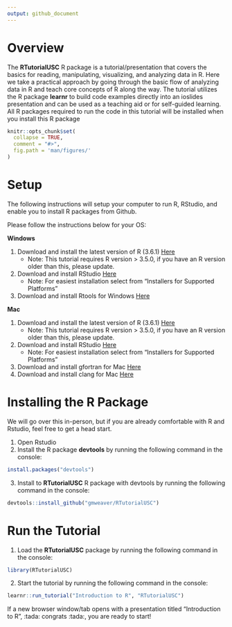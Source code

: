 ```yaml
---
output: github_document
---
```


# Overview

The **RTutorialUSC** R package is a tutorial/presentation that covers the basics for reading, manipulating, visualizing, and analyzing data in R. Here we take a practical approach by going through the basic flow of analyzing data in R and teach core concepts of R along the way. The tutorial utilizes the R package **learnr** to build code examples directly into an ioslides presentation and can be used as a teaching aid or for self-guided learning. All R packages required to run the code in this tutorial will be installed when you install this R package

<!-- README.md is generated from README.Rmd. Please edit that file -->

```r
knitr::opts_chunk$set(
  collapse = TRUE,
  comment = "#>",
  fig.path = 'man/figures/'
)
```

# Setup

The following instructions will setup your computer to run R, RStudio, and enable you to install R packages from Github.

Please follow the instructions below for your OS:

**Windows**

1. Download and install the latest version of R (3.6.1) [Here](https://cran.r-project.org/bin/windows/base/R-3.6.1-win.exe)
    - Note: This tutorial requires R version > 3.5.0, if you have an R version older than this, please update.
2. Download and install RStudio [Here](https://www.rstudio.com/products/rstudio/download/#download)
    - Note: For easiest installation select from "Installers for Supported Platforms"
3. Download and install Rtools for Windows [Here](https://cran.r-project.org/bin/windows/Rtools/Rtools35.exe)

**Mac**

1. Download and install the latest version of R (3.6.1) [Here](https://cran.r-project.org/bin/macosx/R-3.6.1.pkg)
    - Note: This tutorial requires R version > 3.5.0, if you have an R version older than this, please update.
2. Download and install RStudio [Here](https://www.rstudio.com/products/rstudio/download/#download)
    - Note: For easiest installation select from "Installers for Supported Platforms"
3. Download and install gfortran for Mac [Here](https://cran.r-project.org/bin/macosx/tools/gfortran-6.1.pkg)
4. Download and install clang for Mac [Here](https://cran.r-project.org/bin/macosx/tools/clang-8.0.0.pkg)

# Installing the R Package

We will go over this in-person, but if you are already comfortable with R and Rstudio, feel free to get a head start.

1. Open Rstudio
2. Install the R package **devtools** by running the following command in the console:

```r
install.packages("devtools")
```

3. Install to **RTutorialUSC** R package with devtools by running the following command in the console:

```r
devtools::install_github("gmweaver/RTutorialUSC")
```

# Run the Tutorial

1. Load the **RTutorialUSC** package by running the following command in the console:

```r
library(RTutorialUSC)
```

2. Start the tutorial by running the following command in the console:

```r
learnr::run_tutorial("Introduction to R", "RTutorialUSC")
```

If a new browser window/tab opens with a presentation titled "Introduction to R", :tada: congrats :tada:, you are ready to start!
